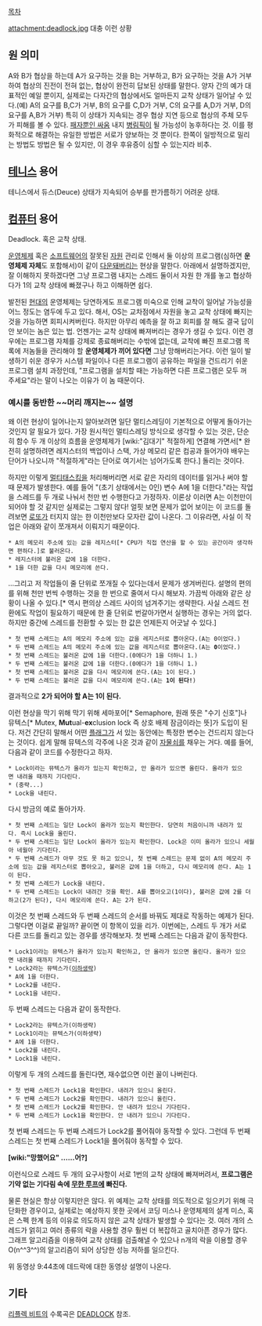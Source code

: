 [[목차]]

attachment:deadlock.jpg
대충 이런 상황

== 원 의미 ==
A와 B가 협상을 하는데 A가 요구하는 것을 B는 거부하고, B가 요구하는 것을 A가 거부하여 협상의 진전이 전혀 없는, 협상이 완전히 답보된 상태를 말한다. 양자 간의 예가 대표적인 예일 뿐이지, 실제로는 다자간의 협상에서도 얼마든지 교착 상태가 일어날 수 있다.(예) A의 요구를 B,C가 거부, B의 요구를 C,D가 거부, C의 요구를 A,D가 거부, D의 요구를 A,B가 거부) 특히 이 상태가 지속되는 경우 협상 지연 등으로 협상의 주체 모두가 피해를 볼 수 있다. [[패자뿐인 싸움]] 내지 [[병림픽]]이 될 가능성이 농후하다는 것. 이를 평화적으로 해결하는 유일한 방법은 서로가 양보하는 것 뿐이다. 한쪽이 일방적으로 밀리는 방법도 방법은 될 수 있지만, 이 경우 후유증이 심할 수 있는지라 비추.

== [[테니스]] 용어 ==
테니스에서 듀스(Deuce) 상태가 지속되어 승부를 판가름하기 어려운 상태.

== [[컴퓨터]] 용어 ==
Deadlock. 혹은 교착 상태.

[[운영체제]] 혹은 [[소프트웨어]]의 잘못된 [[자원]] 관리로 인해서 둘 이상의 프로그램(심하면 '''운영체제 자체'''도 포함해서)이 같이 [[다운]]돼버리는 현상을 말한다. 아래에서 설명하겠지만, 잘 이해하지 못하겠다면 그냥 프로그램 내지는 스레드 둘이서 자원 한 개를 놓고 협상하다가 1의 교착 상태에 빠졌구나 하고 이해하면 쉽다.

발전된 [[현대]]의 운영체제는 당연하게도 프로그램 미숙으로 인해 교착이 일어날 가능성을 어느 정도는 염두에 두고 있다. 해서, OS는 교차점에서 자원을 놓고 교착 상태에 빠지는 것을 가능하면 회피시켜버린다. 하지만 아무리 예측을 잘 하고 회피를 잘 해도 결국 답이 안 보이는 놈은 있는 법. 언젠가는 교착 상태에 빠져버리는 경우가 생길 수 있다. 이런 경우에는 프로그램 자체를 강제로 종료해버리는 수밖에 없는데, 교착에 빠진 프로그램 목록에 저놈들을 관리해야 할 '''운영체제가 끼어 있다면''' 그냥 망해버리는거다. 이런 일이 발생하기 쉬운 경우가 시스템 파일이나 다른 프로그램이 공유하는 파일을 건드리기 쉬운 프로그램 설치 과정인데, "프로그램을 설치할 때는 가능하면 다른 프로그램은 모두 꺼 주세요"라는 말이 나오는 이유가 이 놈 때문이다.

=== 예시를 동반한 ~~머리 깨지는~~ 설명 ===
왜 이런 현상이 일어나는지 알아보려면 일단 멀티스레딩이 기본적으로 어떻게 돌아가는 것인지 알 필요가 있다. 가장 원시적인 멀티스레딩 방식으로 생각할 수 있는 것은, 단순히 함수 두 개 이상의 흐름을 운영체제가 [wiki:"김대기" 적절하게] 연결해 가면서[* 완전히 설명하려면 레지스터의 백업이나 스택, 가상 메모리 같은 컴공과 들어가야 배우는 단어가 나오니까 "적절하게"라는 단어로 여기서는 넘어가도록 한다.] 돌리는 것이다.

하지만 이렇게 [[멀티태스킹]]을 처리해버리면 서로 같은 자리의 데이터를 읽거나 써야 할 때 문제가 발생한다. 예를 들어 "(초기 상태에서는 0인) 변수 A에 1을 더한다."라는 작업을 스레드를 두 개로 나눠서 천만 번 수행한다고 가정하자. 이론상 이러면 A는 이천만이 되어야 할 것 같지만 실제로는 그렇지 않다! 얼핏 보면 문제가 없어 보이는 이 코드를 돌려보면 [[로또]]가 터지지 않는 한 이천만보다 모자란 값이 나온다. 그 이유라면, 사실 이 작업은 아래와 같이 쪼개져서 이뤄지기 때문이다.
 * A의 메모리 주소에 있는 값을 레지스터[* CPU가 직접 연산을 할 수 있는 공간이라 생각하면 편하다.]로 불러온다.
 * 레지스터에 불러온 값에 1을 더한다.
 * 1을 더한 값을 다시 메모리에 쓴다.
...그리고 저 작업들이 줄 단위로 쪼개질 수 있다는데서 문제가 생겨버린다. 설명의 편의를 위해 천만 번씩 수행하는 것을 한 번으로 줄여서 다시 해보자. 가끔씩 아래와 같은 상황이 나올 수 있다.[* 역시 편의상 스레드 사이의 넘겨주기는 생략한다. 사실 스레드 전환에도 작업이 필요하기 때문에 한 줄 단위로 번갈아가면서 실행하는 경우는 거의 없다. 하지만 중간에 스레드를 전환할 수 있는 한 값은 언제든지 어긋날 수 있다.]
 * 첫 번째 스레드는 A의 메모리 주소에 있는 값을 레지스터로 뽑아온다.(A는 0이었다.)
 * 두 번째 스레드는 A의 메모리 주소에 있는 값을 레지스터로 뽑아온다.(A는 '''0'''이었다.)
 * 첫 번째 스레드는 불러온 값에 1을 더한다.(0에다가 1을 더하니 1.)
 * 두 번째 스레드는 불러온 값에 1을 더한다.(0에다가 1을 더하니 1.)
 * 첫 번째 스레드는 불러온 값을 다시 메모리에 쓴다.(A는 1이 된다.)
 * 두 번째 스레드는 불러온 값을 다시 메모리에 쓴다.(A는 '''1이 된다!''')
결과적으로 '''2가 되어야 할 A는 1이 된다.'''

이런 현상을 막기 위해 막기 위해 세마포어[* Semaphore, 원래 뜻은 "수기 신호"]나 뮤텍스[* Mutex, '''Mut'''ual-'''ex'''clusion lock 즉 상호 배제 잠금이라는 뜻]가 도입이 된다. 저건 간단히 말해서 어떤 [[플래그]]가 서 있는 동안에는 특정한 변수는 건드리지 않는다는 것이다. 쉽게 말해 뮤텍스의 각주에 나온 것과 같이 [[자물쇠]]를 채우는 거다. 예를 들어, 다음과 같이 코드를 수정한다고 하자.
 * Lock이라는 뮤텍스가 올라가 있는지 확인하고, 안 올라가 있으면 올린다. 올라가 있으면 내려올 때까지 기다린다.
 * (중략...)
 * Lock을 내린다.
다시 방금의 예로 돌아가자.
 * 첫 번째 스레드는 일단 Lock이 올라가 있는지 확인한다. 당연히 처음이니까 내려가 있다. 즉시 Lock을 올린다.
 * 두 번째 스레드는 일단 Lock이 올라가 있는지 확인한다. Lock은 이미 올라가 있으니 세월아 네월아 기다린다.
 * 두 번째 스레드가 아무 것도 못 하고 있으니, 첫 번째 스레드는 문제 없이 A의 메모리 주소에 있는 값을 레지스터로 뽑아오고, 불러온 값에 1을 더하고, 다시 메모리에 쓴다. A는 1이 된다.
 * 첫 번째 스레드가 Lock을 내린다.
 * 두 번째 스레드는 Lock이 내려간 것을 확인. A를 뽑아오고(1이다), 불러온 값에 2를 더하고(2가 된다), 다시 메모리에 쓴다. A는 2가 된다.
이것은 첫 번째 스레드와 두 번째 스레드의 순서를 바꿔도 제대로 작동하는 예제가 된다. 그렇다면 이걸로 끝일까? 끝이면 이 항목이 있을 리가. 이번에는, 스레드 두 개가 서로 다른 코드를 돌리고 있는 경우를 생각해보자. 첫 번째 스레드는 다음과 같이 동작한다.
 * Lock1이라는 뮤텍스가 올라가 있는지 확인하고, 안 올라가 있으면 올린다. 올라가 있으면 내려올 때까지 기다린다.
 * Lock2라는 뮤텍스가([[이하생략]])
 * A에 1을 더한다.
 * Lock2를 내린다.
 * Lock1을 내린다.
두 번째 스레드는 다음과 같이 동작한다.
 * Lock2라는 뮤텍스가(이하생략)
 * Lock1이라는 뮤텍스가(이하생략)
 * A에 1을 더한다.
 * Lock2를 내린다.
 * Lock1을 내린다.
이렇게 두 개의 스레드를 돌린다면, 재수없으면 이런 꼴이 나버린다.
 * 첫 번째 스레드가 Lock1을 확인한다. 내려가 있으니 올린다.
 * 두 번째 스레드가 Lock2를 확인한다. 내려가 있으니 올린다.
 * 첫 번째 스레드가 Lock2를 확인한다. 안 내려가 있으니 기다린다.
 * 두 번째 스레드가 Lock1을 확인한다. 안 내려가 있으니 기다린다.
첫 번째 스레드는 두 번째 스레드가 Lock2를 풀어줘야 동작할 수 있다. 그런데 두 번째 스레드는 첫 번째 스레드가 Lock1을 풀어줘야 동작할 수 있다.

'''[wiki:"망했어요" ......어?]'''

이런식으로 스레드 두 개의 요구사항이 서로 1번의 교착 상태에 빠져버려서, '''프로그램은 기약 없는 기다림 속에 [[무한 루프]]에 빠진다.'''

물론 현실은 항상 이렇지만은 않다. 위 예제는 교착 상태를 의도적으로 일으키기 위해 극단화한 경우이고, 실제로는 예상하지 못한 곳에서 코딩 미스나 운영체제의 설계 미스, 혹은 스펙 한계 등의 이유로 의도하지 않은 교착 상태가 발생할 수 있다는 것. 여러 개의 스레드가 얽히고 여러 종류의 락을 사용할 경우 훨씬 더 복잡하고 골치아픈 경우가 많다. 그래프 알고리즘을 이용하여 교착 상태를 검출해낼 수 있으나 n개의 락을 이용할 경우 O(n^^3^^)의 알고리즘이 되어 상당한 성능 저하를 일으킨다.

{{{#!HTML
<iframe width="853" height="480" src="//www.youtube.com/embed/UVAnGe35PY4?rel=0?start=584" frameborder="0" allowfullscreen></iframe>
}}}

위 동영상 9:44초에 데드락에 대한 동영상 설명이 나온다.
== 기타 ==
[[리플렉 비트]]의 수록곡은 [[DEADLOCK]] 참조.
